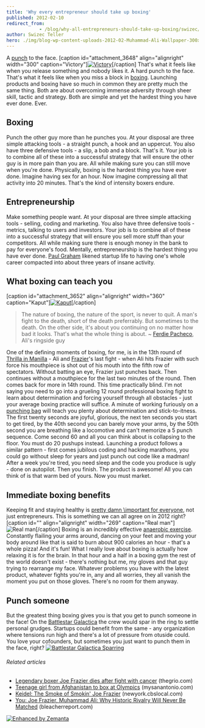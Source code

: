 ```yaml
---
title: 'Why every entrepreneur should take up boxing'
published: 2012-02-10
redirect_from: 
            - /blog/why-all-entrepreneurs-should-take-up-boxing/swizec/3646
author: Swizec Teller
hero: ./img/blog-wp-content-uploads-2012-02-Muhammad-Ali-Wallpaper-300x225.jpg
---
```

A [punch](http://en.wikipedia.org/wiki/Punch_%28combat%29 "Punch (combat)") to the face. \[caption id="attachment_3648" align="alignright" width="300" caption="Victory"][![Victory](./img/blog-wp-content-uploads-2012-02-Muhammad-Ali-Wallpaper-300x225.jpg "Victory")](http://swizec.com/blog/wp-content/uploads/2012/02/Muhammad-Ali-Wallpaper.jpg)\[/caption] That's what it feels like when you release something and nobody likes it. A hard punch to the face. That's what it feels like when you miss a block in [boxing](http://en.wikipedia.org/wiki/Boxing "Boxing"). Launching products and boxing have so much in common they are pretty much the same thing. Both are about overcoming immense adversity through sheer skill, tactic and strategy. Both are simple and yet the hardest thing you have ever done. Ever.

## Boxing

Punch the other guy more than he punches you. At your disposal are three simple attacking tools - a straight punch, a hook and an uppercut. You also have three defensive tools - a slip, a bob and a block. That's it. Your job is to combine all of these into a successful strategy that will ensure the other guy is in more pain than you are. All while making sure you can still move when you're done. Physically, boxing is the hardest thing you have ever done. Imagine having sex for an hour. Now imagine compressing all that activity into 20 minutes. That's the kind of intensity boxers endure.

## Entrepreneurship

Make something people want. At your disposal are three simple attacking tools - selling, coding and marketing. You also have three defensive tools - metrics, talking to users and investors. Your job is to combine all of these into a successful strategy that will ensure you sell more stuff than your competitors. All while making sure there is enough money in the bank to pay for everyone's food. Mentally, entrepreneurship is the hardest thing you have ever done. [Paul Graham](http://paulgraham.com "Paul Graham (computer programmer)") likened startup life to having one's whole career compacted into about three years of insane activity.

## What boxing can teach you

\[caption id="attachment_3652" align="alignright" width="360" caption="Kaput"][![Kaput](http://swizec.com/blog/wp-content/uploads/2012/02/kaput.gif "Kaput")](./img/blog-wp-content-uploads-2012-02-kaput.gif)\[/caption]

> The nature of boxing, the nature of the sport, is never to quit. A man's fight to the death, short of the death preferrably. But sometimes to the death. On the other side, it's about you continuing on no matter how bad it looks. That's what the whole thing is about. ~ [Ferdie Pacheco](http://en.wikipedia.org/wiki/Ferdie_Pacheco "Ferdie Pacheco"), Ali's ringside guy

One of the defining moments of boxing, for me, is in the 13th round of [Thrilla in Manilla](http://en.wikipedia.org/wiki/Thrilla_in_Manila "Thrilla in Manila") - Ali and [Frazier](http://www.joefrazier.com/ "Joe Frazier")'s last fight - when Ali hits Frazier with such force his mouthpiece is shot out of his mouth into the fifth row of spectators. Without batting an eye, Frazier just punches back. Then continues without a mouthpiece for the last two minutes of the round. Then comes back for more in 14th round. This time practically blind. I'm not saying you need to go into a grueling 12 round professional boxing fight to learn about determination and forcing yourself through all obstacles - just your average boxing practice will suffice. A minute of working furiously on a [punching bag](http://en.wikipedia.org/wiki/Punching_bag "Punching bag") will teach you plenty about determination and stick-to-itness. The first twenty seconds are joyful, glorious, the next ten seconds you start to get tired, by the 40th second you can barely move your arms, by the 50th second you are breathing like a locomotive and can't memorize a 5 punch sequence. Come second 60 and all you can think about is collapsing to the floor. You must do 20 pushups instead. Launching a product follows a similar pattern - first comes jubilous coding and hacking marathons, you could go without sleep for years and just punch out code like a madman! After a week you're tired, you need sleep and the code you produce is ugly - done on autopilot. Then you finish. The product is awesome! All you can think of is that warm bed of yours. Now you must market.

## Immediate boxing benefits

Keeping fit and staying healthy is [pretty damn \\important for everyone](http://swizec.com/blog/why-you-dont-exercise-every-day/swizec/3456 "Why you don’t exercise every day"), not just entrepreneurs. This is something we can all agree on in 2012 right? \[caption id="" align="alignright" width="269" caption="Real man"]![Real man](./img/blog-wp-content-uploads-2012-02-savelife223.png "Real man")\[/caption] Boxing is an incredibly effective [anaerobic exercise](http://en.wikipedia.org/wiki/Anaerobic_exercise "Anaerobic exercise"). Constantly flailing your arms around, dancing on your feet and moving your body around like that is said to burn about 900 calories an hour - that's a whole pizza! And it's fun! What I really love about boxing is actually how relaxing it is for the brain. In that hour and a half in a boxing gym the rest of the world doesn't exist - there's nothing but me, my gloves and that guy trying to rearrange my face. Whatever problems you have with the latest product, whatever fights you're in, any and all worries, they all vanish the moment you put on those gloves. There's no room for them anyway.

## Punch someone

But the greatest thing boxing gives you is that you get to punch someone in the face! On the [Battlestar Galactica](http://www.hulu.com/battlestar-galactica "Battlestar Galactica") the crew would spar in the ring to settle personal grudges. Startups could benefit from the same - any organization where tensions run high and there's a lot of pressure from otuside could. You love your cofounders, but sometimes you just want to punch them in the face, right? [![Battlestar Galactica Sparring](http://swizec.com/blog/wp-content/uploads/2012/02/2346288052_44b7311cf7.jpg "Battlestar Galactica Sparring")](./img/blog-wp-content-uploads-2012-02-2346288052_44b7311cf7.jpg)

###### Related articles

- [Legendary boxer Joe Frazier dies after fight with cancer](http://www.thegrio.com/sports/legendary-boxer-joe-frazier-dies-after-fight-with-cancer.php) (thegrio.com)
- [Teenage girl from Afghanistan to box at Olympics](http://www.mysanantonio.com/news/article/Teenage-girl-from-Afghanistan-to-box-at-Olympics-3238198.php) (mysanantonio.com)
- [Keidel: The Smoke of Smokin' Joe Frazier](http://newyork.cbslocal.com/2011/11/07/keidel-the-smoke-of-smokin%e2%80%99-joe-frazier/) (newyork.cbslocal.com)
- [You: Joe Frazier, Muhammad Ali: Why Historic Rivalry Will Never Be Matched](http://bleacherreport.com/articles/930529-joe-frazier-muhammad-ali-why-historic-rivalry-will-never-be-matched) (bleacherreport.com)

[![Enhanced by Zemanta](http://img.zemanta.com/zemified_e.png?x-id=ef232933-4755-4561-a881-95b64118e709)](http://www.zemanta.com/ "Enhanced by Zemanta")